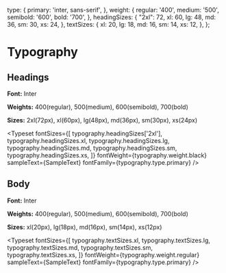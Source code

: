 
<Meta title="Style Guide/Typography" />

  type: {
    primary: 'inter, sans-serif',
  },
  weight: {
    regular: '400',
    medium: '500',
    semibold: '600',
    bold: '700',
  },
  headingSizes: {
    "2xl": 72,
    xl: 60,
    lg: 48,
    md: 36,
    sm: 30,
    xs: 24,
  },
  textSizes: {
    xl: 20,
    lg: 18,
    md: 16,
    sm: 14,
    xs: 12,
  },
};


# Typography

## Headings

**Font:** Inter

**Weights:** 400(regular), 500(medium), 600(semibold), 700(bold)

**Sizes:** 2xl(72px), xl(60px), lg(48px), md(36px), sm(30px), xs(24px)

<Typeset
  fontSizes={[
    typography.headingSizes['2xl'],
    typography.headingSizes.xl,
    typography.headingSizes.lg,
    typography.headingSizes.md,
    typography.headingSizes.sm,
    typography.headingSizes.xs,
  ]}
  fontWeight={typography.weight.black}
  sampleText={SampleText}
  fontFamily={typography.type.primary}
/>

## Body

**Font:** Inter

**Weights:** 400(regular), 500(medium), 600(semibold), 700(bold)

**Sizes:** xl(20px), lg(18px), md(16px), sm(14px), xs(12px)

<Typeset
  fontSizes={[
    typography.textSizes.xl,
    typography.textSizes.lg,
    typography.textSizes.md,
    typography.textSizes.sm,
    typography.textSizes.xs,
  ]}
  fontWeight={typography.weight.regular}
  sampleText={SampleText}
  fontFamily={typography.type.primary}
/>